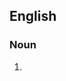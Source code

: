 ==English==

===Noun===
{{en-noun|head=[[dot]] [[com]]}}

# {{alternative spelling of|dot-com|lang=en}}